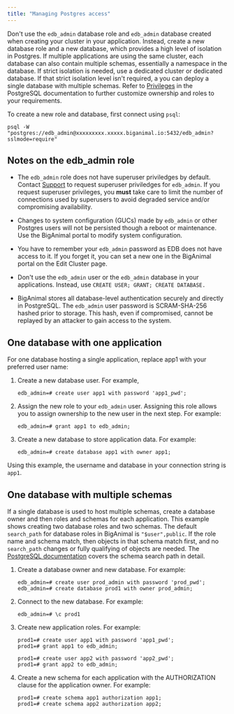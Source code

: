 ```yaml
---
title: "Managing Postgres access"
---
```


Don't use the `edb_admin` database role and `edb_admin` database created when creating your cluster in your application. Instead, create a new database role and a new database, which provides a high level of isolation in Postgres. If multiple applications are using the same cluster, each database can also contain multiple schemas, essentially a namespace in the database. If strict isolation is needed, use a dedicated cluster or dedicated database. If that strict isolation level isn't required, a you can deploy a single database with multiple schemas. Refer to [Privileges](https://www.postgresql.org/docs/current/ddl-priv.html) in the PostgreSQL documentation to further customize ownership and roles to your requirements.

To create a new role and database, first connect using `psql`:

```
psql -W "postgres://edb_admin@xxxxxxxxx.xxxxx.biganimal.io:5432/edb_admin?sslmode=require"
```
## Notes on the edb_admin role

- The `edb_admin` role does not have superuser priviledges by default. Contact [Support](../overview/06_support) to request superuser priviledges for `edb_admin`. If you request superuser privileges, you **must** take care to limit the number of connections used by superusers to avoid degraded service and/or compromising availability.

- Changes to system configuration (GUCs) made by `edb_admin` or other Postgres users will not be persisted though a reboot or maintenance. Use the BigAnimal portal to modify system configuration.

- You have to remember your `edb_admin` password as EDB does not have access to it. If you forget it, you can set a new one in the BigAnimal portal on the Edit Cluster page.

- Don't use the `edb_admin` user or the `edb_admin` database in your applications. Instead, use `CREATE USER; GRANT; CREATE DATABASE.`

- BigAnimal stores all database-level authentication securely and directly in PostgreSQL. The `edb_admin` user password is SCRAM-SHA-256 hashed prior to storage. This hash, even if compromised, cannot be replayed by an attacker to gain access to the system.

## One database with one application

For one database hosting a single application, replace app1 with your preferred user name:

1. Create a new database user. For example,
    ```
    edb_admin=# create user app1 with password 'app1_pwd';
    ```

1. Assign the new role to your `edb_admin` user. Assigning this role allows you to assign ownership to the new user in the next step. For example:
    ```
    edb_admin=# grant app1 to edb_admin;
    ```

1. Create a new database to store application data. For example:
    ```
    edb_admin=# create database app1 with owner app1;
    ```

Using this example, the username and database in your connection string is `app1`.

## One database with multiple schemas

If a single database is used to host multiple schemas, create a database owner and then roles and schemas for each application. This example shows creating two database roles and two schemas. The default `search_path` for database roles in BigAnimal is `"$user",public`. If the role name and schema match, then objects in that schema match first, and no `search_path` changes or fully qualifying of objects are needed. The [PostgreSQL documentation](https://www.postgresql.org/docs/current/ddl-schemas.html#DDL-SCHEMAS-PATH) covers the schema search path in detail.

1. Create a database owner and new database. For example:
    ```
    edb_admin=# create user prod_admin with password 'prod_pwd';
    edb_admin=# create database prod1 with owner prod_admin;
    ```

1. Connect to the new database. For example:
    ```
    edb_admin=# \c prod1
    ```
1. Create new application roles. For example:
    ```
    prod1=# create user app1 with password 'app1_pwd';
    prod1=# grant app1 to edb_admin;

    prod1=# create user app2 with password 'app2_pwd';
    prod1=# grant app2 to edb_admin;
    ```
1. Create a new schema for each application with the AUTHORIZATION clause for the application owner. For example:
    ```
    prod1=# create schema app1 authorization app1;
    prod1=# create schema app2 authorization app2;
    ```
